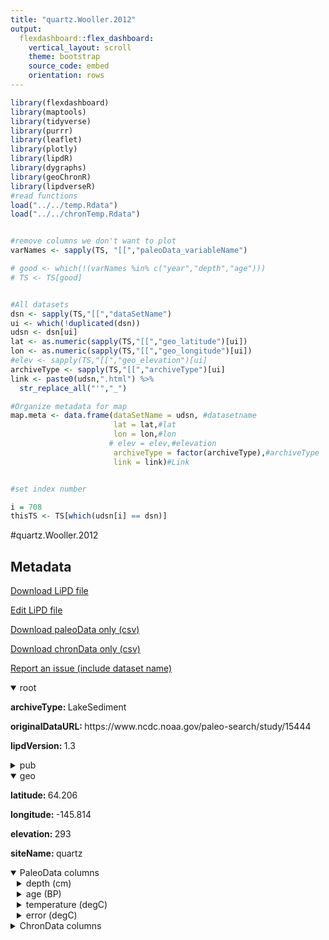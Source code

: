 ```yaml
---
title: "quartz.Wooller.2012"
output: 
  flexdashboard::flex_dashboard:
    vertical_layout: scroll
    theme: bootstrap
    source_code: embed
    orientation: rows
---
```


```r
library(flexdashboard)
library(maptools)
library(tidyverse)
library(purrr)
library(leaflet)
library(plotly)
library(lipdR)
library(dygraphs)
library(geoChronR)
library(lipdverseR)
#read functions
load("../../temp.Rdata")
load("../../chronTemp.Rdata")


#remove columns we don't want to plot
varNames <- sapply(TS, "[[","paleoData_variableName")

# good <- which(!(varNames %in% c("year","depth","age")))
# TS <- TS[good]


#All datasets
dsn <- sapply(TS,"[[","dataSetName")
ui <- which(!duplicated(dsn))
udsn <- dsn[ui]
lat <- as.numeric(sapply(TS,"[[","geo_latitude")[ui])
lon <- as.numeric(sapply(TS,"[[","geo_longitude")[ui])
#elev <- sapply(TS,"[[","geo_elevation")[ui]
archiveType <- sapply(TS,"[[","archiveType")[ui]
link <- paste0(udsn,".html") %>% 
  str_replace_all("'","_")

#Organize metadata for map
map.meta <- data.frame(dataSetName = udsn, #datasetname
                       lat = lat,#lat
                       lon = lon,#lon
                      # elev = elev,#elevation
                       archiveType = factor(archiveType),#archiveType
                       link = link)#Link


#set index number

i = 708
thisTS <- TS[which(udsn[i] == dsn)]
```
#quartz.Wooller.2012

Metadata {.sidebar}
-------------------------------------
[Download LiPD file](quartz.Wooller.2012.lpd)
            

[Edit LiPD file](http://lipd.net/playground?source=http://lipdverse.org/globalHolocene/0_25_5/quartz.Wooller.2012.lpd)
            

[Download paleoData only (csv)](quartz.Wooller.2012.csv)
            

[Download chronData only (csv)](quartz.Wooller.2012-chron.csv)
            

[Report an issue (include dataset name)](https://github.com/nickmckay/LiPDverse/issues)

<details open style="margin-left: 0px">
<summary>root</summary>
<p style="margin-left: 0px"><strong>archiveType: </strong>LakeSediment
<p style="margin-left: 0px"><strong>originalDataURL: </strong>https://www.ncdc.noaa.gov/paleo-search/study/15444
<p style="margin-left: 0px"><strong>lipdVersion: </strong>1.3
</details>
<details>
<summary>pub</summary>
<details style="margin-left: 10px">
<summary>pub1</summary>
<p style="margin-left: 10px"><strong>author: </strong>list(list(name = "Wooller, Matthew J."), list(name = "Kurek, Joshua"), list(name = "Gaglioti, Benjamin V."), list(name = "Cwynar, Les C."), list(name = "Bigelow, Nancy"), list(name = "Reuther, Joshua D."), list(name = "Gelvin-Reymiller, Carol"), list(name = "Smol, John P."))
<p style="margin-left: 10px"><strong>journal: </strong>Journal of Paleolimnology
<p style="margin-left: 10px"><strong>volume: </strong>48
<p style="margin-left: 10px"><strong>title: </strong>An ~11,200 year paleolimnological perspective for emerging archaeological findings at Quartz Lake, Alaska
</details>
<details style="margin-left: 10px">
<summary>pub2</summary>
<p style="margin-left: 10px"><strong>author: </strong>list(list(name = NA))
</details>
</details>
<details open style="margin-left: 0px">
<summary>geo</summary>
<p style="margin-left: 0px"><strong>latitude: </strong>64.206
<p style="margin-left: 0px"><strong>longitude: </strong>-145.814
<p style="margin-left: 0px"><strong>elevation: </strong>293
<p style="margin-left: 0px"><strong>siteName: </strong>quartz
</details>
<details open>
<summary>PaleoData columns</summary>
<details style="margin-left: 10px">
<summary>depth (cm)</summary>
<p style="margin-left: 10px"><strong>TSid: </strong>PYTTIH2BCRT
<p style="margin-left: 10px"><strong>variableName: </strong>depth
<p style="margin-left: 10px"><strong>units: </strong>cm
</details>
<details style="margin-left: 10px">
<summary>age (BP)</summary>
<p style="margin-left: 10px"><strong>TSid: </strong>PYTV2TFFMH6
<p style="margin-left: 10px"><strong>variableName: </strong>age
<p style="margin-left: 10px"><strong>units: </strong>BP
</details>
<details style="margin-left: 10px">
<summary>temperature (degC)</summary>
<p style="margin-left: 10px"><strong>TSid: </strong>PYT66RBVNK6
<p style="margin-left: 10px"><strong>variableName: </strong>temperature
<p style="margin-left: 10px"><strong>units: </strong>degC
<p style="margin-left: 10px"><strong>useInGlobalTemperatureAnalysis: </strong>TRUE
<details>
<summary>interpretation</summary>
<details style="margin-left: 20px">
<summary>1</summary>
<p style="margin-left: 20px"><strong>interpDirection: </strong>1
<p style="margin-left: 20px"><strong>scope: </strong>climate
<p style="margin-left: 20px"><strong>seasonality: </strong>7
<p style="margin-left: 20px"><strong>seasonalityOriginal: </strong>JUL
<p style="margin-left: 20px"><strong>variable: </strong>T
<p style="margin-left: 20px"><strong>variableDetail: </strong>air@surface
</details>
</details>
</details>
<details style="margin-left: 10px">
<summary>error (degC)</summary>
<p style="margin-left: 10px"><strong>TSid: </strong>PYT024T3TGP
<p style="margin-left: 10px"><strong>variableName: </strong>error
<p style="margin-left: 10px"><strong>units: </strong>degC
<p style="margin-left: 10px"><strong>useInGlobalTemperatureAnalysis: </strong>FALSE
</details>
<details>
<summary>ChronData columns</summary>
<details style="margin-left: 10px">
<summary>age (bp)</summary>
<p style="margin-left: 10px"><strong>TSid: </strong>PYTRB832KYO
<p style="margin-left: 10px"><strong>variableName: </strong>age
<p style="margin-left: 10px"><strong>units: </strong>bp
</details>
<details style="margin-left: 10px">
<summary>depth (cm)</summary>
<p style="margin-left: 10px"><strong>TSid: </strong>PYTC3F51WU5
<p style="margin-left: 10px"><strong>variableName: </strong>depth
<p style="margin-left: 10px"><strong>units: </strong>cm
</details>
<details style="margin-left: 10px">
<summary>depth_top (mm)</summary>
<p style="margin-left: 10px"><strong>TSid: </strong>PYTBS6OZM6R
<p style="margin-left: 10px"><strong>variableName: </strong>depth_top
<p style="margin-left: 10px"><strong>units: </strong>mm
</details>
<details style="margin-left: 10px">
<summary>depth_bot (mm)</summary>
<p style="margin-left: 10px"><strong>TSid: </strong>PYT2KJJ6EMC
<p style="margin-left: 10px"><strong>variableName: </strong>depth_bot
<p style="margin-left: 10px"><strong>units: </strong>mm
</details>
<details style="margin-left: 10px">
<summary>age14C (bp)</summary>
<p style="margin-left: 10px"><strong>TSid: </strong>PYTTR67W2UZ
<p style="margin-left: 10px"><strong>variableName: </strong>age14C
<p style="margin-left: 10px"><strong>units: </strong>bp
</details>
<details style="margin-left: 10px">
<summary>error (1s)</summary>
<p style="margin-left: 10px"><strong>TSid: </strong>PYTBRXLXZ1H
<p style="margin-left: 10px"><strong>variableName: </strong>error
<p style="margin-left: 10px"><strong>units: </strong>1s
</details>
<details style="margin-left: 10px">
<summary>cal_age_range_young (2s)</summary>
<p style="margin-left: 10px"><strong>TSid: </strong>PYTRIM29IL8
<p style="margin-left: 10px"><strong>variableName: </strong>cal_age_range_young
<p style="margin-left: 10px"><strong>units: </strong>2s
</details>
<details style="margin-left: 10px">
<summary>cal_age_range_old (2s)</summary>
<p style="margin-left: 10px"><strong>TSid: </strong>PYTBQQFP4CT
<p style="margin-left: 10px"><strong>variableName: </strong>cal_age_range_old
<p style="margin-left: 10px"><strong>units: </strong>2s
</details>
<details style="margin-left: 10px">
<summary>thickness (mm)</summary>
<p style="margin-left: 10px"><strong>TSid: </strong>PYT6M5S18IU
<p style="margin-left: 10px"><strong>variableName: </strong>thickness
<p style="margin-left: 10px"><strong>units: </strong>mm
</details>
<details style="margin-left: 10px">
<summary>age_type ()</summary>
<p style="margin-left: 10px"><strong>TSid: </strong>PYTTA7YG0Y4
<p style="margin-left: 10px"><strong>variableName: </strong>age_type
</details>
<details style="margin-left: 10px">
<summary>lab_id ()</summary>
<p style="margin-left: 10px"><strong>TSid: </strong>PYTPBE4DTDS
<p style="margin-left: 10px"><strong>variableName: </strong>lab_id
</details>
<details style="margin-left: 10px">
<summary>type ()</summary>
<p style="margin-left: 10px"><strong>TSid: </strong>PYT0O1M6G4S
<p style="margin-left: 10px"><strong>variableName: </strong>type
</details>

Row {.tabset .tabset-fade}
-----------------------------------------------------------------------

### Sitemap

```r
  map.meta.split <- split(map.meta, map.meta$archiveType)


factpal <- colorFactor("Paired",map.meta$archiveType)
buff <- 15
l <- leaflet() %>% 
  addTiles() %>% 
  fitBounds(map.meta$lon[i]-buff,map.meta$lat[i]-buff,map.meta$lon[i]+buff,map.meta$lat[i]+buff)
  

  
  
names(map.meta.split) %>%
  purrr::walk( function(df) {
    l <<- l %>%
      addMarkers(data=map.meta.split[[df]],
                 lng=~lon, lat=~lat,
                 label=~as.character(archiveType),
                 popup=~paste(str_c('Dataset: <a href="',link,'">',dataSetName,'</a>'),
                                 # str_c("Elevation: ",elev),
                                  str_c("Archive Type: ",archiveType),
                                  sep = "<br>"),
                 group = df,
                 clusterOptions = markerClusterOptions(removeOutsideVisibleBounds = F),
                 labelOptions = labelOptions(noHide = F,
                                             direction = 'auto'))
  })

l %>%
  addLayersControl(position = "bottomleft",
    overlayGroups = names(map.meta.split),
    options = layersControlOptions(collapsed = FALSE,
                                   opacity = 0.8)
  )
```

### Search the LiPDverse (Beta! doesn't work well yet)
```r
#Add google search bar
htmltools::includeHTML("../../googleSearchChunk.html")
```


Row {.tabset .tabset-fade}
-----------------------------------------------------------------------

### temperature (degC)
```r
plotCol(thisTS,ind = 3)
```

### error (degC)
```r
plotCol(thisTS,ind = 4)
```

Row {.tabset .tabset-fade}
-----------------------------------------------------------------------

### age (bp)
```r
plotCol(chronTS,ind = 5)
```

### depth (cm)
```r
plotCol(chronTS,ind = 8)
```

### depth_top (mm)
```r
plotCol(chronTS,ind = 1)
```

### depth_bot (mm)
```r
plotCol(chronTS,ind = 2)
```

### age14C (bp)
```r
plotCol(chronTS,ind = 3)
```

### error (1s)
```r
plotCol(chronTS,ind = 4)
```

### cal_age_range_young (2s)
```r
plotCol(chronTS,ind = 6)
```

### cal_age_range_old (2s)
```r
plotCol(chronTS,ind = 7)
```

### thickness (mm)
```r
plotCol(chronTS,ind = 9)
```

### age_type ()
```r
plotCol(chronTS,ind = 10)
```

### lab_id ()
```r
plotCol(chronTS,ind = 11)
```

### type ()
```r
plotCol(chronTS,ind = 12)
```
